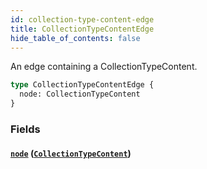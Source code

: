 ```yaml
---
id: collection-type-content-edge
title: CollectionTypeContentEdge
hide_table_of_contents: false
---
```



An edge containing a CollectionTypeContent.

```graphql
type CollectionTypeContentEdge {
  node: CollectionTypeContent
}
```


### Fields

#### [`node`](#) ([`CollectionTypeContent`](/demand/api/graphql-admin/reference/objects/collection-type-content))






